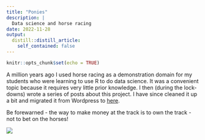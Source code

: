 ```yaml
---
title: "Ponies"
description: |
  Data science and horse racing
date: 2022-11-28
output:
  distill::distill_article:
    self_contained: false
---
```


```r
knitr::opts_chunk$set(echo = TRUE)
```


A million years ago I used horse racing as a demonstration domain for my students who were learning to use R to do data science. It was a convenient topic because it requires very little prior knowledge. I then (during the lock-downs) wrote a series of posts about this project. I have since cleaned it up a bit and migrated it from Wordpress to [here](https://github.com/prabinov42/ponies_blog/blob/main/ponies_blog.md).

Be forewarned - the way to make money at the track is to own the track - not to bet on the horses!

![](ponies_plot.png)
